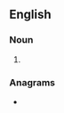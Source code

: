 ==English==

===Noun===
{{head|en|noun plural form}}

# {{plural of|microclimate|lang=en}}

===Anagrams===
* {{anagrams|en|commercialist}}
